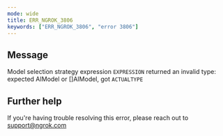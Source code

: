 ```yaml
---
mode: wide
title: ERR_NGROK_3806
keywords: ["ERR_NGROK_3806", "error 3806"]
---
```


## Message

Model selection strategy expression `EXPRESSION` returned an invalid type: expected AIModel or []AIModel, got `ACTUALTYPE`

## Further help

If you're having trouble resolving this error, please reach out to [support@ngrok.com](mailto:support@ngrok.com?subject=Help%20with%20ERR_NGROK_3806)
